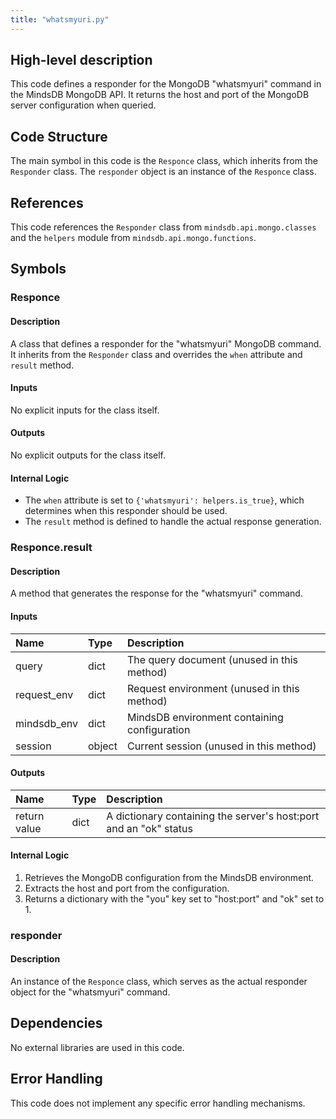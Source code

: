```yaml
---
title: "whatsmyuri.py"
---
```


## High-level description
This code defines a responder for the MongoDB "whatsmyuri" command in the MindsDB MongoDB API. It returns the host and port of the MongoDB server configuration when queried.

## Code Structure
The main symbol in this code is the `Responce` class, which inherits from the `Responder` class. The `responder` object is an instance of the `Responce` class.

## References
This code references the `Responder` class from `mindsdb.api.mongo.classes` and the `helpers` module from `mindsdb.api.mongo.functions`.

## Symbols

### Responce
#### Description
A class that defines a responder for the "whatsmyuri" MongoDB command. It inherits from the `Responder` class and overrides the `when` attribute and `result` method.

#### Inputs
No explicit inputs for the class itself.

#### Outputs
No explicit outputs for the class itself.

#### Internal Logic
- The `when` attribute is set to `{'whatsmyuri': helpers.is_true}`, which determines when this responder should be used.
- The `result` method is defined to handle the actual response generation.

### Responce.result
#### Description
A method that generates the response for the "whatsmyuri" command.

#### Inputs
| Name | Type | Description |
|:-----|:-----|:------------|
| query | dict | The query document (unused in this method) |
| request_env | dict | Request environment (unused in this method) |
| mindsdb_env | dict | MindsDB environment containing configuration |
| session | object | Current session (unused in this method) |

#### Outputs
| Name | Type | Description |
|:-----|:-----|:------------|
| return value | dict | A dictionary containing the server's host:port and an "ok" status |

#### Internal Logic
1. Retrieves the MongoDB configuration from the MindsDB environment.
2. Extracts the host and port from the configuration.
3. Returns a dictionary with the "you" key set to "host:port" and "ok" set to 1.

### responder
#### Description
An instance of the `Responce` class, which serves as the actual responder object for the "whatsmyuri" command.

## Dependencies
No external libraries are used in this code.

## Error Handling
This code does not implement any specific error handling mechanisms.